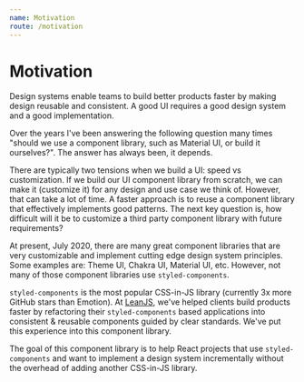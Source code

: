 ```yaml
---
name: Motivation
route: /motivation
---
```


# Motivation

Design systems enable teams to build better products faster by making design reusable and consistent. A good UI requires a good design system and a good implementation.

Over the years I've been answering the following question many times "should we use a component library, such as Material UI, or build it ourselves?". The answer has always been, it depends.

There are typically two tensions when we build a UI: speed vs customization. If we build our UI component library from scratch, we can make it (customize it) for any design and use case we think of. However, that can take a lot of time. A faster approach is to reuse a component library that effectively implements good patterns. The next key question is, how difficult will it be to customize a third party component library with future requirements?

At present, July 2020, there are many great component libraries that are very customizable and implement cutting edge design system principles. Some examples are: Theme UI, Chakra UI, Material UI, etc. However, not many of those component libraries use `styled-components`.

`styled-components` is the most popular CSS-in-JS library (currently 3x more GitHub stars than Emotion). At [LeanJS](https://leanjs.com/), we've helped clients build products faster by refactoring their `styled-components` based applications into consistent & reusable components guided by clear standards. We've put this experience into this component library.

The goal of this component library is to help React projects that use `styled-components` and want to implement a design system incrementally without the overhead of adding another CSS-in-JS library.
